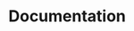 <h1 className="text-center text-2xl md:text-3xl text-blue-900 mb-6">
  Documentation
</h1>
<div className="grid grid-cols-1 sm:grid-cols-2 md:grid-cols-3 gap-6">
  <IndexCard
    className="text-blue-500"
    iconSrc="/graphics/icon-ssh.svg"
    title="Smallstep SSH"
    description="Smallstep SSH, seamless SSH access with zero key management. Product documentation."
    href="/docs/ssh"
  />
  <IndexCard
    className="text-blue-500"
    iconSrc="/graphics/icon-certificate-manager.svg"
    title="Certificate Manager"
    description="Smallstep Certificate Manager, your hosted certificate authority. Product documentation."
    href="/docs/certificate-manager/"
  />
  <IndexCard
    className="text-blue-500"
    iconSrc="/graphics/icon-registration-authority.svg"
    title="Registration Authorities"
    description="Smallstep Registration Authorities, extend your existing PKI. Product documentation."
    href="/docs/registration-authorities/"
  />
  <IndexCard
    className="text-blue-900"
    iconSrc="/graphics/icon-step-cli.svg"
    title="step CLI"
    description="Streamline PKI and crypto operations with our open source command line toolchain."
    href="/docs/step-cli/reference/"
  />
  <IndexCard
    className="text-blue-900"
    iconSrc="/graphics/icon-step-ca.svg"
    title="step-ca"
    description="Run your open source Certificate Authority (CA) and PKI. Issue certificates to everything."
    href="/docs/step-ca/"
  />
  <IndexCard
    className="text-blue-900"
    iconSrc="/graphics/icon-mutual-tls.svg"
    title="Mutual TLS"
    description="Instructions and code for connecting apps, systems, and workloads using mTLS."
    href="/docs/mtls/"
  />
  <IndexCard
    className="text-blue-900"
    iconSrc="/graphics/icon-tutorials.svg"
    title="Tutorials"
    description="Deploy the `step` toolchain across popular deployment scenarios. Learn by doing."
    href="/docs/tutorials/"
  />
</div>
